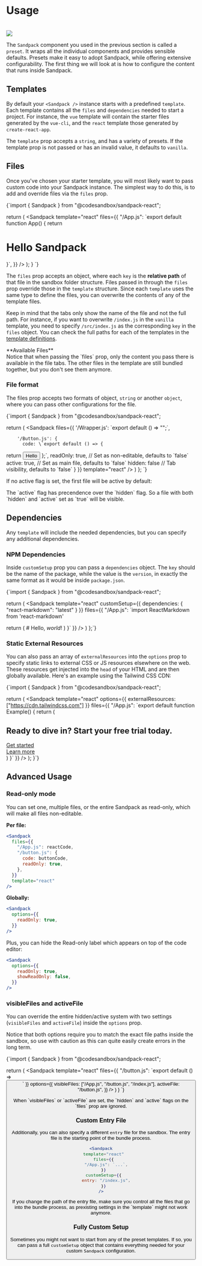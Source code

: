 
# Usage

<br/>
<img src="/docs/frameworks.jpg" />

The `Sandpack` component you used in the previous section is called a `preset`. It wraps all the individual components and provides sensible defaults. Presets make it easy to adopt Sandpack, while offering extensive configurability. The first thing we will look at is how to configure the content that runs inside Sandpack.

## Templates

By default your `<Sandpack />` instance starts with a predefined `template`. Each template contains all the `files` and `dependencies` needed to start a project. For instance, the `vue` template will contain the starter files generated by the `vue-cli`, and the `react` template those generated by `create-react-app`.

<Templates />

The `template` prop accepts a `string`, and has a variety of presets. If the template prop is not passed or has an invalid value, it defaults to `vanilla`.

## Files

Once you've chosen your starter template, you will most likely want to pass custom code into your Sandpack instance. The simplest way to do this, is to add and override files via the `files` prop.

<CodeBlock stack>
{`import { Sandpack } from "@codesandbox/sandpack-react";

  return (
    <Sandpack 
      template="react"
      files={{
        "/App.js": \`export default function App() {
  return <h1>Hello Sandpack</h1>
}\`,
      }}
    />
  );
}
`}
</CodeBlock>

The `files` prop accepts an object, where each `key` is the **relative path** of that file in the sandbox folder structure. Files passed in through the `files` prop override those in the `template` structure. Since each `template` uses the same type to define the files, you can overwrite the contents of any of the template files.

Keep in mind that the tabs only show the name of the file and not the full path. For instance, if you want to overwrite `/index.js` in the `vanilla` template, you need to specify `/src/index.js` as the corresponding `key` in the `files` object. You can check the full paths for each of the templates in the [template definitions](https://github.com/codesandbox/sandpack/tree/main/sandpack-react/src/templates).

<Callout type="info">
  **Available Files**<br />
  Notice that when passing the `files` prop, only the content you pass there is available in the file tabs. The other files in the template are still bundled together, but you don't see them anymore.
</Callout>

### File format

The files prop accepts two formats of object, `string` or another `object`, where you can pass other configurations for the file. 

<CodeBlock stack>
{`import { Sandpack } from "@codesandbox/sandpack-react";

  return (
    <Sandpack
      files={{
        '/Wrapper.js': \`export default () => "";\`,
      
        '/Button.js': {
          code: \`export default () => {
  return <button>Hello</button>
};\`,
          readOnly: true, // Set as non-editable, defaults to \`false\`
          active: true, // Set as main file, defaults to \`false\`
          hidden: false // Tab visibility, defaults to \`false\`
        }
      }}
      template="react"
    />
  )
};
`}
</CodeBlock>

If no active flag is set, the first file will be active by default:

<Callout type="info">
  The `active` flag has precendence over the `hidden` flag. So a file with both
  `hidden` and `active` set as `true` will be visible.
</Callout>

## Dependencies

Any `template` will include the needed dependencies, but you can specify any additional dependencies.

### NPM Dependencies

Inside `customSetup` prop you can pass a `dependencies` object. The `key` should be the name of the package, while the value is the `version`, in exactly the same format as it would be inside `package.json`.

<CodeBlock stack>
{`import { Sandpack } from "@codesandbox/sandpack-react";

  return (
    <Sandpack
      template="react"
      customSetup={{ 
        dependencies: { 
          "react-markdown": "latest" 
        }
      }}
      files={{
        "/App.js": \`import ReactMarkdown from 'react-markdown' 

  return (
    <ReactMarkdown>
      # Hello, *world*!
    </ReactMarkdown>
  )
}\`
      }}
    />
  )
};`}
</CodeBlock>


### Static External Resources

You can also pass an array of `externalResources` into the `options` prop to specify static links to external CSS or JS resources elsewhere on the web. These resources get injected into the `head` of your HTML and are then globally available. Here's an example using the Tailwind CSS CDN:

<CodeBlock stack>
{`import { Sandpack } from "@codesandbox/sandpack-react";

  return (
    <Sandpack
      template="react"
      options={{
        externalResources: ["https://cdn.tailwindcss.com"]
      }}
      files={{
        "/App.js": \`export default function Example() {
  return (
    <div className="bg-gray-50">
      <div className="mx-auto max-w-7xl py-12 px-4 sm:px-6 lg:flex lg:items-center lg:justify-between lg:py-16 lg:px-8">
        <h2 className="text-3xl font-bold tracking-tight text-gray-900 sm:text-4xl">
          <span className="block">Ready to dive in?</span>
          <span className="block text-indigo-600">Start your free trial today.</span>
        </h2>
        <div className="mt-8 flex lg:mt-0 lg:flex-shrink-0">
          <div className="inline-flex rounded-md shadow">
            <a
              href="#"
              className="inline-flex items-center justify-center rounded-md border border-transparent bg-indigo-600 px-5 py-3 text-base font-medium text-white hover:bg-indigo-700"
            >
              Get started
            </a>
          </div>
          <div className="ml-3 inline-flex rounded-md shadow">
            <a
              href="#"
              className="inline-flex items-center justify-center rounded-md border border-transparent bg-white px-5 py-3 text-base font-medium text-indigo-600 hover:bg-indigo-50"
            >
              Learn more
            </a>
          </div>
        </div>
      </div>
    </div>
  )
}\`
      }}
    />
  );
}`}
</CodeBlock>

## Advanced Usage

### Read-only mode

You can set one, multiple files, or the entire Sandpack as read-only, which will make all files non-editable.

**Per file:**

```jsx
<Sandpack
  files={{
    "/App.js": reactCode,
    "/button.js": {
      code: buttonCode,
      readOnly: true,
    },
  }}
  template="react"
/>
```

**Globally:**

```jsx
<Sandpack
  options={{
    readOnly: true,
  }}
/>
```

Plus, you can hide the Read-only label which appears on top of the code editor:

```jsx
<Sandpack
  options={{
    readOnly: true,
    showReadOnly: false,
  }}
/>
```

### visibleFiles and activeFile

You can override the entire hidden/active system with two settings (`visibleFiles` and `activeFile`) inside the
`options` prop.

Notice that both options require you to match the exact file paths inside the sandbox, so use with caution as this can quite easily create errors in the long term.

<CodeBlock stack>
{`import { Sandpack } from "@codesandbox/sandpack-react";

  return (
    <Sandpack
      template="react"
      files={{ "/button.js": \`export default () => <button />\` }}
      options={{
        visibleFiles: ["/App.js", "/button.js", "/index.js"],
        activeFile: "/button.js",
      }}
    />
  )
}
`}
</CodeBlock>

<Callout type="info">
  When `visibleFiles` or `activeFile` are set, the `hidden` and `active` flags
  on the `files` prop are ignored.
</Callout>

### Custom Entry File

Additionally, you can also specify a different `entry` file for the sandbox. The entry file is the starting point of the bundle process.

```jsx
<Sandpack
  template="react"
  files={{
    "/App.js": `...`,
  }}
  customSetup={{
    entry: "/index.js",
  }}
/>
```

<Callout type="warning">
  If you change the path of the entry file, make sure you control all the files
  that go into the bundle process, as prexisting settings in the `template`
  might not work anymore.
</Callout>

### Fully Custom Setup

Sometimes you might not want to start from any of the preset templates. If so, you can pass a full `customSetup` object that contains everything needed for your custom `Sandpack` configuration.
